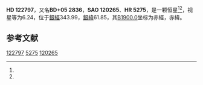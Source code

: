 {{Starbox begin
| name = HD 122797
}}
{{Starbox observe
| epoch = [[J2000.0|J2000.0]]
| constell = {{星座名待查}}<ref name=SIMBAD>{{cite web
 | url=http://simbad.u-strasbg.fr/simbad/sim-id?Ident=HR+5275
 | title =Pulsating variable Star
 | publisher=Centre de Données astronomiques de Strasbourg
 | work=SIMBAD
 | accessdate=2012-07-13}}</ref><ref name=DATA>{{cite web
 | url=http://vizier.u-strasbg.fr/viz-bin/VizieR-5?-out.add=.&-source=5050&-corr=PK=HR&-out.max=9999&HR=5275
 | title=VizieR Detailed Page
 | accessdate=2012-07-13
 | archive-date=2016-03-04
 | archive-url=https://web.archive.org/web/20160304211632/http://vizier.u-strasbg.fr/viz-bin/VizieR-5?-out.add=.&-source=5050&-corr=PK=HR&-out.max=9999&HR=5275
 | dead-url=no
 }}</ref>
| 星官 = 
| ra = {{RA|14|3|55.8}}<ref name=SIMBAD /><ref name=DATA />
| dec = {{DEC|+4|54|3}}<ref name=SIMBAD /><ref name=DATA />
| appmag_v = 6.24<ref name=SIMBAD /><ref name=DATA />
}}
{{Starbox character
| class = F4V<ref name=SIMBAD /><ref name=DATA />
| b-v = 0.39<ref name=SIMBAD /><ref name=DATA />
| u-b = -0.02<ref name=SIMBAD /><ref name=DATA />
| r-i = <ref name=SIMBAD /><ref name=DATA />
| variable = 
}}
{{Starbox astrometry
| radial_v = -0.02
| prop_mo_ra = -23
| parallax = 
| p_error = 
}}
{{Starbox catalog
| names =BD+05 2836，[[SAO星表|SAO]] 120265，[[HD星表|HD]] 122797，[[HR星表|HR]] 5275}}
{{Starbox reference |Simbad=HR+5275}}
{{Starbox end}}

'''HD 122797'''，又名'''BD+05 2836'''，'''SAO 120265'''、'''HR 5275'''，是一颗恒星<ref name=SIMBAD /><ref name=DATA />，视星等为6.24，位于[[銀道座標系|銀經]]343.99，[[銀道座標系|銀緯]]61.85，其[[B1900.0|B1900.0]]坐标为赤經{{RA|13|58|54.5}}，赤緯{{DEC|+5|61.85|54}}。

== 参考文献 ==
{{reflist}}

{{star-stub}}

[[Category:HD和HDE天體|122797]]
[[Category:HR天體|5275]]
[[Category:SAO天體|120265]]